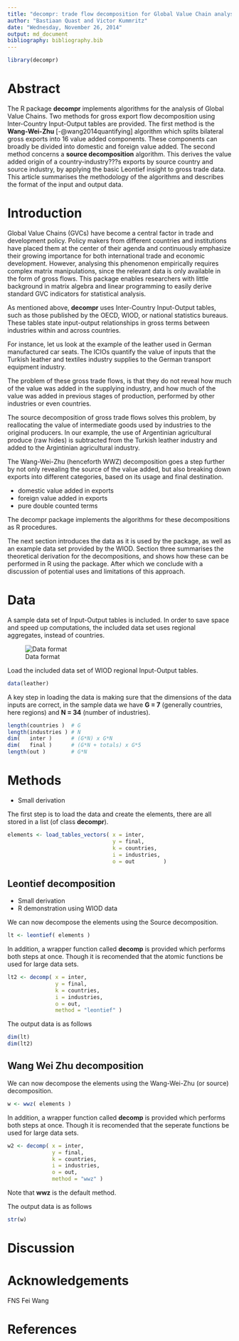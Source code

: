 ```yaml
---
title: "decompr: trade flow decomposition for Global Value Chain analysis"
author: "Bastiaan Quast and Victor Kummritz"
date: "Wednesday, November 26, 2014"
output: md_document
bibliography: bibliography.bib
---
```


```r
library(decompr)
```

Abstract
===============
The R package **decompr** implements algorithms for the analysis of Global Value Chains.
Two methods for gross export flow decomposition using Inter-Country Input-Output tables are provided.
The first method is the **Wang-Wei-Zhu** [-@wang2014quantifying] algorithm which splits bilateral gross exports into 16 value added components.
These components can broadly be divided into domestic and foreign value added.
The second method concerns a **source decomposition** algorithm.
This derives the value added origin of a country-industry???s exports by source country and source industry,
by applying the basic Leontief insight to gross trade data.
This article summarises the methodology of the algorithms and describes the format of the input and output data.


Introduction
================
Global Value Chains (GVCs) have become a central factor in trade and development policy.
Policy makers from different countries and institutions have placed them at the center of their agenda
and continuously emphasize their growing importance for both international trade and economic development.
However, analysing this phenomenon empirically requires complex matrix manipulations,
since the relevant data is only available in the form of gross flows.
This package enables researchers with little background in matrix algebra and linear programming
to easily derive standard GVC indicators for statistical analysis.

As mentioned above, **decompr** uses Inter-Country Input-Output tables,
such as those published by the OECD, WIOD, or national statistics bureaus.
These tables state input-output relationships in gross terms
between industries within and across countries.

For instance, let us look at the example of the leather used in German manufactured car seats.
The ICIOs quantify the value of inputs that the Turkish leather and textiles industry
supplies to the German transport equipment industry.

The problem of these gross trade flows,
is that they do not reveal how much of the value was added in the supplying industry,
and how much of the value was added in previous stages of production,
performed by other industries or even countries.

The source decomposition of gross trade flows solves this problem,
by reallocating the value of intermediate goods used by industries to the original producers.
In our example, the use of Argentinian agricultural produce (raw hides)
is subtracted from the Turkish leather industry and added to the Argintinian agricultural industry.

The Wang-Wei-Zhu (henceforth WWZ) decomposition goes a step further by not only revealing the source of the value added,
but also breaking down exports into different categories, based on its usage and final destination.

* domestic value added in exports
* foreign value added in exports
* pure double counted terms

The decompr package implements the algorithms for these decompositions as R procedures.

The next section introduces the data as it is used by the package,
as well as an example data set provided by the WIOD.
Section three summarises the theoretical derivation for the decompositions,
and shows how these can be performed in R using the package.
After which we conclude with a discussion of potential uses and limitations of this approach.



Data
=================

A sample data set of Input-Output tables is included.
In order to save space and speed up computations, the included data set uses regional aggregates,
instead of countries.

![Data format](figures/data_format.png)

Load the included data set of WIOD regional Input-Output tables.

```r
data(leather)
```

A key step in loading the data is making sure that the dimensions of the data inputs are correct,
in the sample data we have **G = 7** (generally countries, here regions) and **N = 34** (number of industries).

```r
length(countries )  # G
length(industries ) # N
dim(   inter )      # (G*N) x G*N
dim(   final )      # (G*N + totals) x G*5
length(out )        # G*N
```

Methods
=================
 * Small derivation

The first step is to load the data and create the elements, there are all stored in a list (of class **decompr**).

```r
elements <- load_tables_vectors( x = inter,
                                 y = final,
                                 k = countries,
                                 i = industries,
                                 o = out         )
```

Leontief decomposition
---------------------------------------
 * Small derivation
 * R demonstration using WIOD data


We can now decompose the elements using the Source decomposition.
```r
lt <- leontief( elements )
```

In addition, a wrapper function called **decomp** is provided which performs both steps at once.
Though it is recomended that the atomic functions be used for large data sets.

```r
lt2 <- decomp( x = inter,
               y = final,
               k = countries,
               i = industries,
               o = out,
               method = "leontief" )
```

The output data is as follows

```r
dim(lt)
dim(lt2)
```

Wang Wei Zhu decomposition
------------------------------
We can now decompose the elements using the Wang-Wei-Zhu (or source) decomposition.
```r
w <- wwz( elements )
```

In addition, a wrapper function called **decomp** is provided which performs both steps at once.
Though it is recomended that the seperate functions be used for large data sets.

```r
w2 <- decomp( x = inter,
              y = final,
              k = countries,
              i = industries,
              o = out,
              method = "wwz" )
```

Note that **wwz** is the default method.

The output data is as follows

```r
str(w)
```

Discussion
=============


Acknowledgements
==================
FNS
Fei Wang


References
============

